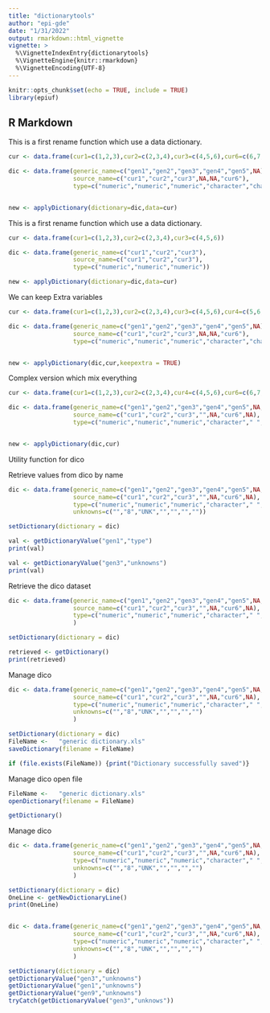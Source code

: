 ```yaml
---
title: "dictionarytools"
author: "epi-gde"
date: "1/31/2022"
output: rmarkdown::html_vignette
vignette: >
  %\VignetteIndexEntry{dictionarytools}
  %\VignetteEngine{knitr::rmarkdown}
  %\VignetteEncoding{UTF-8}
---
```



```r
knitr::opts_chunk$set(echo = TRUE, include = TRUE)
library(epiuf)

```

## R Markdown

This is a first rename function which use a data dictionary.

```r

cur <- data.frame(cur1=c(1,2,3),cur2=c(2,3,4),cur3=c(4,5,6),cur6=c(6,7,8))

dic <- data.frame(generic_name=c("gen1","gen2","gen3","gen4","gen5",NA),
                  source_name=c("cur1","cur2","cur3",NA,NA,"cur6"),
                  type=c("numeric","numeric","numeric","character","character",NA))


new <- applyDictionary(dictionary=dic,data=cur)


```


This is a first rename function which use a data dictionary.

```r

cur <- data.frame(cur1=c(1,2,3),cur2=c(2,3,4),cur3=c(4,5,6))

dic <- data.frame(generic_name=c("cur1","cur2","cur3"),
                  source_name=c("cur1","cur2","cur3"),
                  type=c("numeric","numeric","numeric"))

new <- applyDictionary(dictionary=dic,data=cur)


```


We can keep Extra variables 

```r

cur <- data.frame(cur1=c(1,2,3),cur2=c(2,3,4),cur3=c(4,5,6),cur4=c(5,6,7), cur6=c(6,7,8))

dic <- data.frame(generic_name=c("gen1","gen2","gen3","gen4","gen5",NA),
                  source_name=c("cur1","cur2","cur3",NA,NA,"cur6"),
                  type=c("numeric","numeric","numeric","character","character",NA))


new <- applyDictionary(dic,cur,keepextra = TRUE)


```


Complex version which mix everything

```r

cur <- data.frame(cur1=c(1,2,3),cur2=c(2,3,4),cur4=c(4,5,6),cur6=c(6,7,8))

dic <- data.frame(generic_name=c("gen1","gen2","gen3","gen4","gen5",NA,NA),
                  source_name=c("cur1","cur2","cur3","",NA,"cur6",NA),
                  type=c("numeric","numeric","numeric","character"," ","character",NA))


new <- applyDictionary(dic,cur)

```
Utility function for dico 

Retrieve values from dico by name 

```r

dic <- data.frame(generic_name=c("gen1","gen2","gen3","gen4","gen5",NA,NA),
                  source_name=c("cur1","cur2","cur3","",NA,"cur6",NA),
                  type=c("numeric","numeric","numeric","character"," ","character",NA),
                  unknowns=c("","8","UNK","","","",""))

setDictionary(dictionary = dic)

val <- getDictionaryValue("gen1","type")
print(val)

val <- getDictionaryValue("gen3","unknowns")
print(val)

```
Retrieve the dico dataset 

```r

dic <- data.frame(generic_name=c("gen1","gen2","gen3","gen4","gen5",NA,NA),
                  source_name=c("cur1","cur2","cur3","",NA,"cur6",NA),
                  type=c("numeric","numeric","numeric","character"," ","character",NA)
                  )

setDictionary(dictionary = dic)

retrieved <- getDictionary()
print(retrieved)

```

Manage dico  

```r

dic <- data.frame(generic_name=c("gen1","gen2","gen3","gen4","gen5",NA,NA),
                  source_name=c("cur1","cur2","cur3","",NA,"cur6",NA),
                  type=c("numeric","numeric","numeric","character"," ","character",NA),
                  unknowns=c("","8","UNK","","","","")
                  )

setDictionary(dictionary = dic)
FileName <-   "generic dictionary.xls" 
saveDictionary(filename = FileName)

if (file.exists(FileName)) {print("Dictionary successfully saved")}

```
Manage dico open file   

```r

FileName <-   "generic dictionary.xls" 
openDictionary(filename = FileName)

getDictionary()

```

Manage dico  

```r

dic <- data.frame(generic_name=c("gen1","gen2","gen3","gen4","gen5",NA,NA),
                  source_name=c("cur1","cur2","cur3","",NA,"cur6",NA),
                  type=c("numeric","numeric","numeric","character"," ","character",NA),
                  unknowns=c("","8","UNK","","","","")
                  )

setDictionary(dictionary = dic)
OneLine <- getNewDictionaryLine()
print(OneLine)



```



```r

dic <- data.frame(generic_name=c("gen1","gen2","gen3","gen4","gen5",NA,NA),
                  source_name=c("cur1","cur2","cur3","",NA,"cur6",NA),
                  type=c("numeric","numeric","numeric","character"," ","character",NA),
                  unknowns=c("","8","UNK","","","","")
                  )

setDictionary(dictionary = dic)
getDictionaryValue("gen3","unknowns")
getDictionaryValue("gen1","unknowns")
getDictionaryValue("gen9","unknowns")
tryCatch(getDictionaryValue("gen3","unknows"))

```



